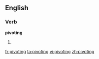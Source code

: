 ==English==

===Verb===
'''pivoting'''

# {{present participle of|[[pivot]]}}

[[fr:pivoting]]
[[ta:pivoting]]
[[vi:pivoting]]
[[zh:pivoting]]